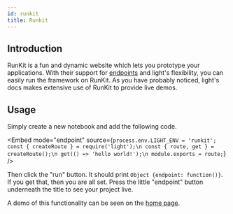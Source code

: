 ```yaml
---
id: runkit
title: Runkit
---
```


## Introduction

RunKit is a fun and dynamic website which lets you prototype your applications. With their support for [endpoints](https://runkit.com/docs/endpoint) and light's flexibility, you can easily run the framework on RunKit. As you have probably noticed, light's docs makes extensive use of RunKit to provide live demos.

## Usage

Simply create a new notebook and add the following code.


<Embed mode="endpoint" source={`process.env.LIGHT_ENV = 'runkit';
const { createRoute } = require('light');\n
const { route, get } = createRoute();\n
get(() => 'hello world!');\n
module.exports = route;`} />

Then click the "run" button. It should print `Object {endpoint: function()}`. If you get that, then you are all set. Press the little "endpoint" button underneath the title to see your project live.

A demo of this functionality can be seen on the [home page](/).
